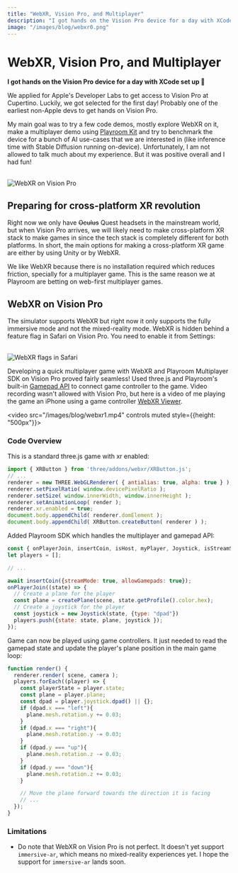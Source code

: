 ```yaml
---
title: "WebXR, Vision Pro, and Multiplayer"
description: "I got hands on the Vision Pro device for a day with XCode set up 🎉"
image: "/images/blog/webxr0.png"
---
```



# WebXR, Vision Pro, and Multiplayer

<AuthorBio author="asad" date="Aug 8 2023" />

**I got hands on the Vision Pro device for a day with XCode set up 🎉**

We applied for Apple's Developer Labs to get access to Vision Pro at Cupertino. Luckily, we got selected for the first day! Probably one of the earliest non-Apple devs to get hands on Vision Pro.

My main goal was to try a few code demos, mostly explore WebXR on it, make a multiplayer demo using [Playroom Kit](https://docs.joinplayroom.com) and try to benchmark the device for a bunch of AI use-cases that we are interested in (like inference time with Stable Diffusion running on-device). Unfortunately, I am not allowed to talk much about my experience. But it was positive overall and I had fun!

<br/><img src="/images/blog/webxr0.png" alt="WebXR on Vision Pro" />

## Preparing for cross-platform XR revolution

Right now we only have ~~Oculus~~ Quest headsets in the mainstream world, but when Vision Pro arrives, we will likely need to make cross-platform XR stack to make games in since the tech stack is completely different for both platforms. In short, the main options for making a cross-platform XR game are either by using Unity or by WebXR.

We like WebXR because there is no installation required which reduces friction, specially for a multiplayer game. This is the same reason we at Playroom are betting on web-first multiplayer games.

## WebXR on Vision Pro

The simulator supports WebXR but right now it only supports the fully immersive mode and not the mixed-reality mode. WebXR is hidden behind a feature flag in Safari on Vision Pro. You need to enable it from Settings:

<br/><img src="/images/blog/webxr2.jpg" alt="WebXR flags in Safari" />

Developing a quick multiplayer game with WebXR and Playroom Multiplayer SDK on Vision Pro proved fairly seamless! Used three.js and Playroom's built-in [Gamepad API](https://docs.joinplayroom.com/multiplayer/gamepads) to connect game controller to the game. Video recording wasn't allowed with Vision Pro, but here is a video of me playing the game an iPhone using a game controller [WebXR Viewer](https://apps.apple.com/us/app/webxr-viewer/id1295998056).

<video src="/images/blog/webxr1.mp4" controls muted style={{height: "500px"}}></video>

### Code Overview
This is a standard three.js game with xr enabled:
```js {7,9}
import { XRButton } from 'three/addons/webxr/XRButton.js';
// ...
renderer = new THREE.WebGLRenderer( { antialias: true, alpha: true } );
renderer.setPixelRatio( window.devicePixelRatio );
renderer.setSize( window.innerWidth, window.innerHeight );
renderer.setAnimationLoop( render );
renderer.xr.enabled = true;
document.body.appendChild( renderer.domElement );
document.body.appendChild( XRButton.createButton( renderer ) );
```

Added Playroom SDK which handles the multiplayer and gamepad API:
```js {6, 11 }
const { onPlayerJoin, insertCoin, isHost, myPlayer, Joystick, isStreamScreen } = Playroom;
let players = [];

// ...

await insertCoin({streamMode: true, allowGamepads: true});
onPlayerJoin((state) => {
  // Create a plane for the player
  const plane = createPlane(scene, state.getProfile().color.hex);
  // Create a joystick for the player
  const joystick = new Joystick(state, {type: "dpad"})
  players.push({state: state, plane, joystick });
});
```

Game can now be played using game controllers. It just needed to read the gamepad state and update the player's plane position in the main game loop:
```js {6}
function render() {
  renderer.render( scene, camera );
  players.forEach((player) => {
    const playerState = player.state;
    const plane = player.plane;
    const dpad = player.joystick.dpad() || {};
    if (dpad.x === "left"){
      plane.mesh.rotation.y += 0.03;
    }
    if (dpad.x === "right"){
      plane.mesh.rotation.y -= 0.03;
    }
    if (dpad.y === "up"){
      plane.mesh.rotation.z -= 0.03;
    }
    if (dpad.y === "down"){
      plane.mesh.rotation.z += 0.03;
    }

    // Move the plane forward towards the direction it is facing
    // ...
  });
}
```

### Limitations
- Do note that WebXR on Vision Pro is not perfect. It doesn't yet support `immersive-ar`, which means no mixed-reality experiences yet. I hope the support for `immersive-ar` lands soon.